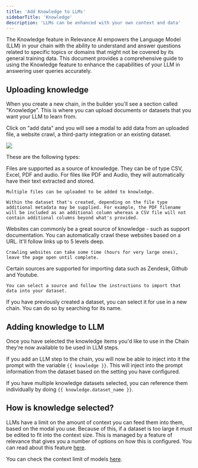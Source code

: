 ```yaml
---
title: 'Add Knowledge to LLMs'
sidebarTitle: 'Knowledge'
description: 'LLMs can be enhanced with your own context and data'
---
```


The Knowledge feature in Relevance AI empowers the Language Model (LLM) in your chain with the ability to understand and answer questions related to specific topics or domains that might not be covered by its general training data. This document provides a comprehensive guide to using the Knowledge feature to enhance the capabilities of your LLM in answering user queries accurately.

## Uploading knowledge

When you create a new chain, in the builder you'll see a section called "Knowledge". This is where you can upload documents or datasets that you want your LLM to learn from.

Click on "add data" and you will see a modal to add data from an uploaded file, a website crawl, a third-party integration or an existing dataset.

<Frame caption="Screenshot of Add Data modal for Knowledge">
  <img src="/images/knowledge-modal.png" />
</Frame>

These are the following types:

<Tabs>
  <Tab title="File">
    Files are supported as a source of knowledge. They can be of type CSV, Excel, PDF and audio. For files like PDF and Audio, they will automatically have their text extracted and stored.

    Multiple files can be uploaded to be added to knowledge.

    Within the dataset that's created, depending on the file type additional metadata may be supplied. For example, the PDF filename will be included as an additional column whereas a CSV file will not contain additional columns beyond what's provided.
  </Tab>
  <Tab title="Website">
    Websites can commonly be a great source of knowledge - such as support documentation. You can automatically crawl these websites based on a URL. It'll follow links up to 5 levels deep.

    Crawling websites can take some time (hours for very large ones), leave the page open until complete.
  </Tab>
  <Tab title="Third-party">
    Certain sources are supported for importing data such as Zendesk, Github and Youtube.

    You can select a source and follow the instructions to import that data into your dataset.
  </Tab>
  <Tab title="Existing dataset">
    If you have previously created a dataset, you can select it for use in a new chain. You can do so by searching for its name.
  </Tab>
</Tabs>

## Adding knowledge to LLM

Once you have selected the knowledge items you'd like to use in the Chain they're now available to be used in LLM steps.

If you add an LLM step to the chain, you will now be able to inject into it the prompt with the variable `{{ knowledge }}`. This will inject into the prompt information from the dataset based on the setting you have configured.

If you have multiple knowledge datasets selected, you can reference them individually by doing `{{ knowledge.dataset_name }}`.

## How is knowledge selected?

LLMs have a limit on the amount of context you can feed them into them, based on the modal you use. Because of this, if a dataset is too large it must be edited to fit into the context size. This is managed by a feature of relevance that gives you a number of options on how this is configured. You can read about this feature [here](/prompts/how-to-handle-too-much-text).

<Tip>You can check the context limit of models [here](/prompts/models).</Tip>
